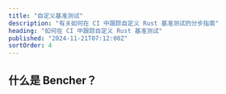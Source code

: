 ```yaml
---
title: "自定义基准测试"
description: "有关如何在 CI 中跟踪自定义 Rust 基准测试的分步指南"
heading: "如何在 CI 中跟踪自定义 Rust 基准测试"
published: "2024-11-21T07:12:00Z"
sortOrder: 4
---
```



<Intro
  text="如何在 Rust 中构建自定义基准测试框架"
  url="/zh/learn/benchmarking/rust/custom-harness/"
  name="自定义"
/>

## 什么是 Bencher？

<BencherIntro />

<Steps
  adapter="json"
  url="/zh/docs/explanation/adapters/#-json"
/>

<JsonInner>
  <CargoBench />
</JsonInner>

<br />

<CallToAction lang={Language.zh} />